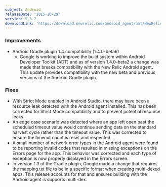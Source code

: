 ```yaml
---
subject: Android
releaseDate: '2015-10-29'
version: 5.3.2
downloadLink: 'https://download.newrelic.com/android_agent/ant/NewRelic_Android_Agent_5.3.2.zip'
---
```


### Improvements

* Android Gradle plugin 1.4 compatibility (1.4.0-beta6)
  * Google is working to improve the build system within Android Developer Toolkit (ADT) and as of version 1.4.0-beta2 a change was made that breaks compatibility with the New Relic Android agent. This update provides compatibility with the new beta and previous versions of the Android Gradle plugin.

### Fixes

* With Strict Mode enabled in Android Studio, there may have been a resource leak detected with the Android agent installed. This has been corrected for Strict Mode compatibility and to prevent potential resource leaks.
* An edge case scenario was detected where an app left open past the scheduled timeout value would continue sending data on the standard harvest cycle rather than the timeout value. This was corrected to ensure the timeout count is reset and respected.
* A small number of network error types in the Android agent were found to be reporting invalid codes that resulted in missing exceptions on the Errors page for the app. This behavior was corrected and each type of exception is now properly displayed in the Errors screen.
* In version 1.3 of the Gradle plugin, Google made a change that requires the mapping.txt file to be in a specific format when creating multi-dexed apps. This release accounts for that and ensures building with the Android agent is supports multi-dex.
